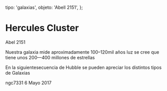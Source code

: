 
  tipo: 'galaxias',
  objeto: 'Abell 2151',
};

# Hercules Cluster

<Imagen
  src="registro/abell-2151_20140200_4_logodef.png"
  fecha="20140200"
/>

Abel 2151

<Imagen
  src="registro/abell-2151_20110527_3_abel-2151-2-1200s-27-mayo-2011pa.jpg"
  fecha="20110527"
/>

Nuestra galaxia mide aproximadamente 100–120mil años luz se cree que tiene unos 200—400 millones de estrellas

<Imagen
  src="registro/abell-2151_20121200_2_hubble_sequence_photo.png"
  fecha="20121200"
/>

En la siguientesecuencia de Hubble se pueden apreciar los distintos tipos de Galaxias

<Imagen
  src="registro/abell-2151_20170506_1_20170506_200443.jpg"
  fecha="20170506"
/>

ngc7331 6 Mayo 2017
